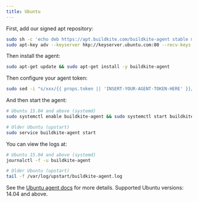 ```yaml
---
title: Ubuntu
---
```

First, add our signed apt repository:

```bash
sudo sh -c 'echo deb https://apt.buildkite.com/buildkite-agent stable main > /etc/apt/sources.list.d/buildkite-agent.list'
sudo apt-key adv --keyserver hkp://keyserver.ubuntu.com:80 --recv-keys 32A37959C2FA5C3C99EFBC32A79206696452D198
```

Then install the agent:

```bash
sudo apt-get update && sudo apt-get install -y buildkite-agent
```

Then configure your agent token:

```bash
sudo sed -i "s/xxx/{{ props.token || 'INSERT-YOUR-AGENT-TOKEN-HERE' }}/g" /etc/buildkite-agent/buildkite-agent.cfg
```

And then start the agent:

```bash
# Ubuntu 15.04 and above (systemd)
sudo systemctl enable buildkite-agent && sudo systemctl start buildkite-agent

# Older Ubuntu (upstart)
sudo service buildkite-agent start
```

You can view the logs at:

```bash
# Ubuntu 15.04 and above (systemd)
journalctl -f -u buildkite-agent

# Older Ubuntu (upstart)
tail -f /var/log/upstart/buildkite-agent.log
```

<p class="rounded bg-silver p2">See the <a href="/docs/agent/ubuntu">Ubuntu agent docs</a> for more details. Supported Ubuntu versions: 14.04 and above.</p>
